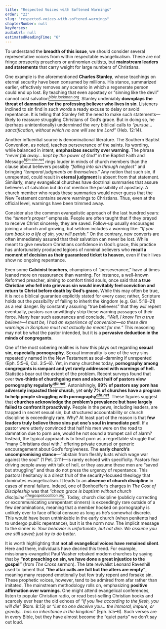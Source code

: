 ```yaml
---
title: "Respected Voices with Softened Warnings"
order: "23"
slug: "respected-voices-with-softened-warnings"
chapterNumber: null
keyVerses:
audioUrl: null
estimatedReadingTime: "6"
---
```

To understand the **breadth of this issue**, we should consider several representative voices from within respectable evangelicalism. These are not fringe prosperity preachers or antinomian cultists, but **mainstream leaders and statements** that carry weight for large numbers of Christians.

One example is the aforementioned <b>Charles Stanley</b>, whose teachings on eternal security have been consumed by millions. His stance, summarized earlier, effectively removes any scenario in which a regenerate person could end up lost. By teaching that even apostasy or “sinning like the devil” cannot cost salvation[<i><sup>bible.lockman.org</sup></i>](https://bible.lockman.org/htm_php-c.php?do=show_node&b=67&c=0&v=0&show_ti=2966&show_ts=1&show_user_id=ca7a55acd81d7f5cdd0c6cff2c0bc96e&show_question_id=17377#:~:text=,Security%2C%20Can%20You%20Be%20Sure), Stanley undeniably <b>downplays the threat of damnation for the professing believer who lives in sin</b>. Listeners inclined to sin find in such words a ready excuse to delay or avoid repentance. It is telling that Stanley felt the need to make such statements—likely to reassure struggling Christians of God’s grace. But in doing so, he (perhaps unintentionally) undermined the very biblical calls to <i>“pursue... sanctification, without which no one will see the Lord”</i> (Heb. 12:14).

Another influential source is denominational literature. The Southern Baptist Convention, as noted, teaches perseverance of the saints. Its wording, while balanced in intent, <b>emphasizes security over warning</b>. The phrase <i>“never fall away… kept by the power of God”</i> in the Baptist Faith and Message[<i><sup>bfm.sbc.net</sup></i>](https://bfm.sbc.net/bfm2000/#:~:text=All%20true%20believers%20endure%20to,God%20through%20faith%20unto%20salvation) rings louder in minds of church members than the clause about believers possibly <i>“falling into sin through neglect”</i> and bringing <i>“temporal judgments on themselves.”</i> Any notion that such sin, if unrepented, could result in <b>eternal judgment</b> is absent from that statement. Similarly, many evangelical churches have doctrinal summaries that assure believers of salvation but do not mention the possibility of apostasy. A church member who reads these summaries would never guess that the New Testament contains severe warnings to Christians. Thus, even at the official level, warnings have been trimmed away.

Consider also the common evangelistic approach of the last hundred years: the *“sinner’s prayer”* emphasis. People are often taught that if they prayed to receive Christ sincerely, they are saved. Follow-up usually encourages joining a church and growing, but seldom includes a *warning* like: *“If you turn back to a life of sin, you will perish.”* On the contrary, new converts are often immediately assured that their salvation can never be lost. While meant to give newborn Christians confidence in God’s grace, this practice has unfortunately produced legions of nominal believers who **recall a moment of decision as their guaranteed ticket to heaven**, even if their lives show no ongoing repentance.

Even some **Calvinist teachers**, champions of “perseverance,” have at times leaned more on reassurance than warning. For instance, a well-known Reformed preacher, aiming to comfort timid souls, once said that **a true Christian who fell into grievous sin would inevitably feel conviction and return to Christ before death by God’s grace.** While this may often be true, it is not a biblical guarantee explicitly stated for every case; rather, Scripture holds out the *possibility* of failing to inherit the kingdom (e.g. Gal. 5:19–21) as a real danger. By constantly assuring “true believers” that they *will* repent eventually, pastors can unwittingly strip these warning passages of their force. Many hear such assurances and conclude, *“Well, I know I’m a true believer—I must be, I had an experience of conversion—so these dire warnings in Scripture must not actually be meant for me.”* This reasoning may not be what the pastor intended, but it is a **pervasive deduction in the minds of congregants**.

One of the most sobering realities is how this plays out regarding <b>sexual sin, especially pornography</b>. Sexual immorality is one of the very sins repeatedly named in the New Testament as soul-damning if unrepented (Eph. 5:5–6, Col. 3:5–6). Yet, in many churches today, <b>pornography among congregants is rampant and yet rarely addressed with warnings of hell.</b> Statistics bear out the extent of the problem. Recent surveys found that over <b>two-thirds of churchgoing men and about half of pastors view pornography regularly[<i><sup>afa.net</sup></i>](https://www.afa.net/the-stand/family/2020/07/porn-and-the-church/#:~:text=%2A%2068%25%20of%20church,damaging%20issue%20in%20their%20congregation)</b>. Astonishingly, <b>69% of pastors say porn has adversely impacted their church</b>, yet <b>only 7% of churches have a program to help people struggling with pornography[<i><sup>afa.net</sup></i>](https://www.afa.net/the-stand/family/2020/07/porn-and-the-church/#:~:text=%2A%2057,has%20adversely%20impacted%20the%20church)</b>. These figures suggest that <b>churches acknowledge the problem’s prevalence but have largely failed to confront it proactively.</b> People in the pews, including leaders, are trapped in secret sexual sin, but structured accountability or church discipline is exceedingly rare. Why? At least part of the reason is that <b>few leaders truly believe these sins put one’s soul in immediate peril</b>. If a pastor were utterly convinced that half his men were on the road to damnation due to porn use, would he not sound a trumpet call of alarm? Instead, the typical approach is to treat porn as a regrettable struggle that “many Christians deal with,” offering private counsel or generic encouragement about God’s forgiveness. The <b>early church’s uncompromising stance</b>—“abstain from fleshly lusts which wage war against the soul” (1 Pet. 2:11)—is rarely echoed with specificity. Pastors fear driving people away with talk of hell, or they assume these men are “saved but struggling” and thus do not press the urgency of repentance. This pastoral hesitancy is a direct fruit of the security-focused theology that dominates evangelicalism. It leads to an <b>absence of church discipline</b> in cases of moral failure. Indeed, one of Bonhoeffer’s charges in <i>The Cost of Discipleship</i> was that <i>“cheap grace is baptism without church discipline”[<sup>thegospelcoalition.org</sup></i>](https://www.thegospelcoalition.org/themelios/article/the-skim-milk-gospel-of-cheap-grace/#:~:text=,%28Part%20I%2C%20Chapter%201)</i>. Today, church discipline (publicly correcting or excommunicating unrepentant sinners) is exceedingly rare outside of a few denominations, meaning that a member hooked on pornography is unlikely ever to face official censure as long as he’s somewhat discrete. This would have been unthinkable in the early church (when penitents had to undergo public repentance), but it is the norm now. The implicit message to the sinner is: <i>Your behavior is unfortunate, but not dire. We assume you are still saved; just try to do better.</i>

It is worth highlighting that **not all evangelical voices have remained silent**. Here and there, individuals have decried this trend. For example, missionary-evangelist Paul Washer rebuked modern churches by saying that by **“not preaching on sin, we have done a great injustice to the gospel”** (from *The Cross* sermon). The late revivalist Leonard Ravenhill used to lament that **“the altar calls are full but the alters are empty”**, meaning many respond emotionally but few truly repent and forsake sin. These prophetic voices, however, tend to be admired from afar rather than imitated. The mainstream methodology rolls on, emphasizing **positive affirmation over warnings**. One might attend evangelical conferences, listen to popular Christian radio, or read best-selling Christian books and scarcely ever hear the old echoes of *“If you live according to the flesh, you will die”* (Rom. 8:13) or *“Let no one deceive you… the immoral, impure, or greedy… has no inheritance in the kingdom”* (Eph. 5:5–6). Such verses are in every Bible, but they have almost become the “quiet parts” we don’t say out loud.

